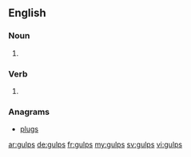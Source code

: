 ==English==

===Noun===
{{head|en|plural}}

# {{plural of|gulp|lang=en}}

===Verb===
{{head|en|verb form}}

# {{en-third-person singular of|gulp}}

===Anagrams===
* [[plugs]]

[[ar:gulps]]
[[de:gulps]]
[[fr:gulps]]
[[my:gulps]]
[[sv:gulps]]
[[vi:gulps]]